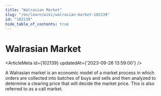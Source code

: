```yaml
---
title: "Walrasian Market"
slug: "/en/learn/wiki/walrasian-market-102139"
id: "102139"
hide_table_of_contents: true
---
```



# Walrasian Market

<ArticleMeta id={102139} updatedAt={'2023-09-26 13:59:00'} />
<div className='border-solid border-b border-t-0 my-4 border-[var(--ifm-color-gray-300)]' />

A Walrasian market is an economic model of a market process in which orders are collected into batches of buys and sells and then analyzed to determine a clearing price that will decide the market price. This is also referred to as a call market.
